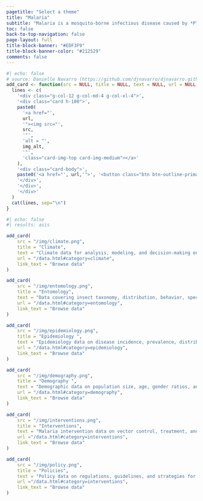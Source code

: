 ```yaml
---
pagetitle: "Select a theme"
title: "Malaria"
subtitle: "Malaria is a mosquito-borne infectious disease caused by *Plasmodium* parasites, which are transmitted to humans through the bites of infected female *Anopheles* mosquitoes.<br/><br/>**Select a theme to filter and discover relevant datasources**"
toc: false
back-to-top-navigation: false
page-layout: full
title-block-banner: "#EDF3F9"
title-block-banner-color: "#212529"
comments: false
---
```


```r
#| echo: false
# source: Danielle Navarro (https://github.com/djnavarro/djnavarro.github.io/blob/main/index.qmd)
add_card <- function(src = NULL, title = NULL, text = NULL, url = NULL, link_text = NULL, img_alt = NULL) {
  lines <- c(
    '<div class="g-col-12 g-col-md-4 g-col-xl-4">',
    '<div class="card h-100">',
    paste0(
      '<a href="', 
      url, 
      '"><img src="', 
      src, 
      '"',
      'alt = "',
      img_alt,
      '"',
      'class="card-img-top card-img-medium"></a>'
    ),
    '<div class="card-body">',
    paste0('<a href="', url,'">', '<button class="btn btn-outline-primary w-100">', title, '<i class="fa-solid fa-arrow-right-to-bracket"></i></button></a>'),
    '</div>',
    '</div>',
    '</div>'
  )
  cat(lines, sep="\n")
}
```

::: {.grid}
```r
#| echo: false
#| results: asis

add_card(
    src = "/img/climate.png",
    title = "Climate",
    text = "Climate data for analysis, modeling, and decision-making on climate change impacts and adaptation.",
    url = "/data.html#category=climate",
    link_text = "Browse data"
)

add_card(
    src = "/img/entomology.png",
    title = "Entomology",
    text = "Data covering insect taxonomy, distribution, behavior, specimen records, genetics, and ecological surveys.",
    url = "/data.html#category=entomology",
    link_text = "Browse data"
)

add_card(
    src = "/img/epidemiology.png",
    title = "Epidemiology ",
    text = "Epidemiology data on disease incidence, prevalence, distribution, and risk factors in populations.",
    url = "/data.html#category=epidemiology",
    link_text = "Browse data"
)

add_card(
    src = "/img/demography.png",
    title = "Demography ",
    text = "Demographic data on population size, age, gender ratios, and geographic distribution.",
    url = "/data.html#category=demography",
    link_text = "Browse data"
)

add_card(
    src = "/img/interventions.png",
    title = "Interventions",
    text = "Malaria intervention data on vector control, treatment, and public health measures.",
    url ="/data.html#category=interventions",
    link_text = "Browse data"
)

add_card(
    src = "/img/policy.png",
    title = "Policies",
    text = "Policy data on regulations, guidelines, and strategies for malaria control.",
    url ="/data.html#category=interventions",
    link_text = "Browse data"
)
```
:::